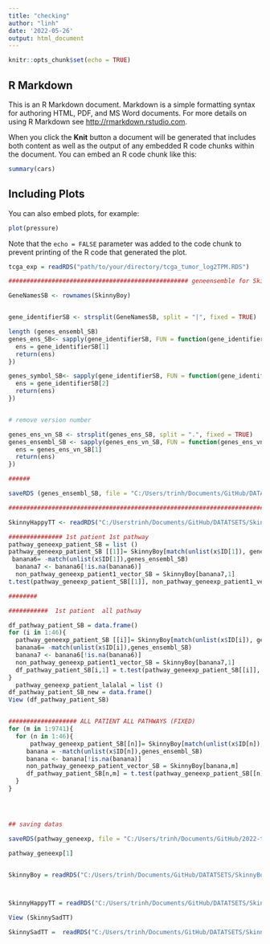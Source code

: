 ```yaml
---
title: "checking"
author: "linh"
date: '2022-05-26'
output: html_document
---
```


```r
knitr::opts_chunk$set(echo = TRUE)
```

## R Markdown

This is an R Markdown document. Markdown is a simple formatting syntax for authoring HTML, PDF, and MS Word documents. For more details on using R Markdown see <http://rmarkdown.rstudio.com>.

When you click the **Knit** button a document will be generated that includes both content as well as the output of any embedded R code chunks within the document. You can embed an R code chunk like this:

```r
summary(cars)
```

## Including Plots

You can also embed plots, for example:

```r
plot(pressure)
```

Note that the `echo = FALSE` parameter was added to the code chunk to prevent printing of the R code that generated the plot.


```r
tcga_exp = readRDS("path/to/your/directory/tcga_tumor_log2TPM.RDS")


```


```r

################################################## geneensemble for Skinny Boy

GeneNamesSB <- rownames(SkinnyBoy)


gene_identifierSB <- strsplit(GeneNamesSB, split = "|", fixed = TRUE)

length (genes_ensembl_SB)
genes_ens_SB<- sapply(gene_identifierSB, FUN = function(gene_identifierSB){
  ens = gene_identifierSB[1]
  return(ens)
})

genes_symbol_SB<- sapply(gene_identifierSB, FUN = function(gene_identifierSB){
  ens = gene_identifierSB[2]
  return(ens)
})


# remove version number

genes_ens_vn_SB <- strsplit(genes_ens_SB, split = ".", fixed = TRUE)
genes_ensembl_SB <- sapply(genes_ens_vn_SB, FUN = function(genes_ens_vn_SB){
  ens = genes_ens_vn_SB[1]
  return(ens)
})

######

saveRDS (genes_ensembl_SB, file = "C:/Users/trinh/Documents/GitHub/DATATSETS/genes_ensembl_SB.RDS")

#############################################################################

SkinnyHappyTT <- readRDS("C:/Userstrinh/Documents/GitHub/DATATSETS/SkinnyHappyTT.RDS.rds") 

############### 1st patient 1st pathway
pathway_geneexp_patient_SB = list ()
pathway_geneexp_patient_SB [[1]]= SkinnyBoy[match(unlist(x$ID[1]), genes_ensembl_SB), 1]
 banana6= -match(unlist(x$ID[1]),genes_ensembl_SB)
  banana7 <- banana6[!is.na(banana6)]
  non_pathway_geneexp_patient1_vector_SB = SkinnyBoy[banana7,1]
t.test(pathway_geneexp_patient_SB[[1]], non_pathway_geneexp_patient1_vector_SB)$p.value

########

###########  1st patient  all pathway 

df_pathway_patient_SB = data.frame()
for (i in 1:46){
  pathway_geneexp_patient_SB [[i]]= SkinnyBoy[match(unlist(x$ID[i]), genes_ensembl_SB), 1]
  banana6= -match(unlist(x$ID[i]),genes_ensembl_SB)
  banana7 <- banana6[!is.na(banana6)]
  non_pathway_geneexp_patient1_vector_SB = SkinnyBoy[banana7,1]
  df_pathway_patient_SB[i,1] = t.test(pathway_geneexp_patient_SB[[i]], non_pathway_geneexp_patient1_vector_SB)$p.value
}
  pathway_geneexp_patient_lalalal = list ()
df_pathway_patient_SB_new = data.frame()
View (df_pathway_patient_SB)


################### ALL PATIENT ALL PATHWAYS (FIXED)
for (m in 1:9741){
  for (n in 1:46){
      pathway_geneexp_patient_SB[[n]]= SkinnyBoy[match(unlist(x$ID[n]),genes_ensembl_SB),m]
     banana = -match(unlist(x$ID[n]),genes_ensembl_SB)
     banana <- banana[!is.na(banana)]
     non_pathway_geneexp_patient_vector_SB = SkinnyBoy[banana,m]
     df_pathway_patient_SB[n,m] = t.test(pathway_geneexp_patient_SB[[n]], non_pathway_geneexp_patient_vector_SB)$p.value
  }
}




## saving datas 

saveRDS(pathway_geneexp, file = "C:/Users/trinh/Documents/GitHub/2022-topic-02-team-01/Breast cancer/PathwayDataSet/Objects/pathway_geneexp")

pathway_geneexp[1]


SkinnyBoy = readRDS("C:/Users/trinh/Documents/GitHub/DATATSETS/SkinnyBoy.RDS")



SkinnyHappyTT = readRDS("C:/Users/trinh/Documents/GitHub/DATATSETS/SkinnyHappyTT.RDS.RDS")

View (SkinnySadTT)

SkinnySadTT =  readRDS("C:/Users/trinh/Documents/GitHub/DATATSETS/SkinnySadTT.RDS.RDS")

```

